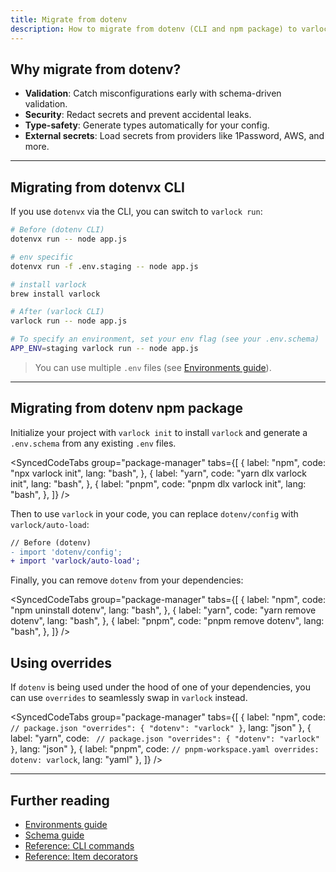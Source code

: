 ```yaml
---
title: Migrate from dotenv
description: How to migrate from dotenv (CLI and npm package) to varlock
---
```


## Why migrate from dotenv?

- **Validation**: Catch misconfigurations early with schema-driven validation.
- **Security**: Redact secrets and prevent accidental leaks.
- **Type-safety**: Generate types automatically for your config.
- **External secrets**: Load secrets from providers like 1Password, AWS, and more.

---

## Migrating from dotenvx CLI

If you use `dotenvx` via the CLI, you can switch to `varlock run`:

```bash
# Before (dotenv CLI)
dotenvx run -- node app.js

# env specific
dotenvx run -f .env.staging -- node app.js

# install varlock
brew install varlock

# After (varlock CLI)
varlock run -- node app.js

# To specify an environment, set your env flag (see your .env.schema)
APP_ENV=staging varlock run -- node app.js
```

> You can use multiple `.env` files (see [Environments guide](/guides/environments)).

---

## Migrating from dotenv npm package

Initialize your project with `varlock init` to install `varlock` and generate a `.env.schema` from any existing `.env` files.

<SyncedCodeTabs
  group="package-manager"
  tabs={[
    {
      label: "npm",
      code: "npx varlock init",
      lang: "bash",
    },
    {
      label: "yarn",
      code: "yarn dlx varlock init",
      lang: "bash",
    },
    {
      label: "pnpm",
      code: "pnpm dlx varlock init",
      lang: "bash",
    },
  ]}
/>

Then to use `varlock` in your code, you can replace `dotenv/config` with `varlock/auto-load`:

```diff title="index.js" 
// Before (dotenv)
- import 'dotenv/config';
+ import 'varlock/auto-load';
```

Finally, you can remove `dotenv` from your dependencies:

<SyncedCodeTabs
  group="package-manager"
  tabs={[
    {
      label: "npm",
      code: "npm uninstall dotenv",
      lang: "bash",
    },
    {
      label: "yarn",
      code: "yarn remove dotenv",
      lang: "bash",
    },
    {
      label: "pnpm",
      code: "pnpm remove dotenv",
      lang: "bash",
    },
  ]}
/>

## Using overrides

If `dotenv` is being used under the hood of one of your dependencies, you can use `overrides` to seamlessly swap in `varlock` instead.

<SyncedCodeTabs 
  group="package-manager"
  tabs={[
    {
      label: "npm",
      code: `
        // package.json
        "overrides": {
          "dotenv": "varlock"
        }
      `,
      lang: "json"
    },
    {
      label: "yarn",
      code: `
      // package.json
      "overrides": {
        "dotenv": "varlock"
      }`,
      lang: "json"
    },
    {
      label: "pnpm",
      code: `
// pnpm-workspace.yaml
overrides:
        dotenv: varlock
      `,
      lang: "yaml"
    },
  ]}
/>

---

## Further reading

- [Environments guide](/guides/environments)
- [Schema guide](/guides/schema)
- [Reference: CLI commands](/reference/cli-commands)
- [Reference: Item decorators](/reference/item-decorators) 